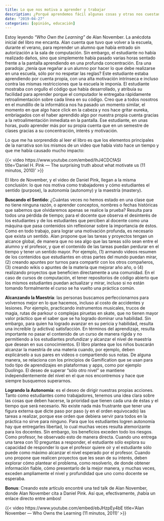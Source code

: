 ```yaml
---
title: Lo que nos motiva a aprender y trabajar
description: ¿Porqué aprendemos fácil algunas cosas y otras nos cuestan tanto?
date: "2019-04-27"
categories: [opinión, educación]
---
```


Estoy leyendo *“Who Own the Learning”* de Alan November. La anécdota inicial del libro me encanta. Alan cuenta que tuvo que volver a la escuela, durante el verano, para reprender un alumno que había entrado sin autorización a la sala de computación. Sin embargo, el estudiante no había realizado daños, sino que simplemente había pasado varias horas sentado frente a la pantalla aprendiendo en una profunda concentración. Era una paradoja: ¿tenía que regañar a un alumno por hacer lo que debe realizarse en una escuela, sólo por no respetar las reglas? Este estudiante estaba aprendiendo por cuenta propia, con una alta motivación intrínseca e incluso contra las mismas restricciones que la escuela le imponía. El estudiante mostraba con orgullo el código que había desarrollado, y atribuía su facilidad para aprender porque el computador le entregaba rápidamente retroalimentación sobre cada línea en su código. Creo que a todos nosotros en el mundillo de la informática nos ha pasado un momento similar, el momento en que algo hace click en la cabeza y nos hace gritar eureka, embriagados con el haber aprendido algo por nuestra propia cuenta gracias a la retroalimentación inmediata en la pantalla. Ese estudiante, en unas horas, pudo aprender más por su propia cuenta que en un semestre de clases gracias a su concentración, interés y motivación.

Lo que me ha sorprendido al leer el libro es que los elementos principales de la narrativa son los mismos de un video que había visto hace un tiempo y que me había causado mucho impacto:

{{< 
video https://www.youtube.com/embed/IhJ4CDCfASI  
title='Daniel H. Pink — The surprising truth about what motivate us (11 minutos, 2010)' 
>}}

El libro de November, y el video de Daniel Pink, llegan a la misma conclusión: lo que nos motiva como trabajadores y cómo estudiantes el sentido (purpose), la autonomía (autonomy) y la maestría (mastery).

**Buscando el Sentido**: ¿Cuántas veces no hemos estado en una clase que no tiene ninguna razón, o aprender conceptos, nombres o fechas históricas que sabemos que olvidaremos apenas se realice la prueba? Resulta para todos una pérdida de tiempo; para el docente que observa el desinterés de los estudiantes y de los estudiantes que perciben al docente como una máquina que pasa contenidos sin reflexionar sobre la importancia de éstos. Como en todo trabajo, para lograr una motivación profunda, es necesario que exista un sentido. Alan propone que las tareas y proyectos tengan un alcance global, de manera que no sea algo que las tareas sólo sean entre el alumno y el profesor, y que el contenido de las tareas puedan perdurar en el tiempo y tener un sentido mayor. Por ejemplo, (1) armando videos resumen de los contenidos que estudiantes en otras partes del mundo puedan mirar, (2) creando apuntes por turnos para compartir con los otros compañeros, (3) creando wikis o apuntes de la materia que mejorar año año, o (4) realizando proyectos que beneficien directamente a una comunidad. En el caso de cursos de computación, el tener repositorios de código abierto que los mismos estudiantes puedan actualizar y mirar, incluso si no están tomando formalmente el curso se ha vuelto una práctica común.

**Alcanzando la Maestría**: las personas buscamos perfeccionarnos para volvernos mejor en lo que hacemos, incluso al costo de accidentes y lesiones. Por ejemplo, practicando instrumentos musicales, trucos de magia, rutas de parkour o complejas piruetas en skate, que no tienen mayor valor práctico que el saber que se ha logrado dominar una habilidad. Sin embargo, para quien ha logrado avanzar en su pericia y habilidad, resulta una increíble (y adictiva) satisfacción. En términos del aprendizaje, resulta importante no pasar el contenido de un curso de manera rígida y no permitiendo a los estudiantes profundizar y alcanzar el nivel de maestría que desean en sus conocimientos. El libro plantea que los niños buscarán alcanzar la maestría de una materia cuando, por ejemplo, deben explicárselo a sus pares en videos o compartiendo sus notas. De alguna manera, se relaciona con los principios de Gamification que se usan para todo tipo de aprendizajes en plataformas y apps, como por ejemplo Duolingo. El deseo de superar “sólo otro nivel” se mantiene independientemente del nivel en el que nos encontremos y hace que siempre busquemos superarnos.

**Logrando la Autonomía**: es el deseo de dirigir nuestras propias acciones. Tanto como estudiantes como trabajadores, tenemos una idea clara sobre las cosas que deben hacerse, la prioridad que tienen cada una de éstas y el tiempo que será necesario. No existe nada más frustrante que tener una figura externa que dicte paso por paso (y en el orden equivocado) las tareas a realizar, porque ese orden que debiera servir para todos en la práctica no sirve para ninguno. Para que los estudiantes logren autonomía hay que entregarles libertad, lo cual muchas veces resulta atemorizante para los docentes. Sin embargo, los beneficios exceden todo los riesgos. Como profesor, he observado esto de manera directa. Cuando uno entrega una tarea con 10 preguntas a responder, el estudiante sólo explora su capacidad de responder lo que el profesor quiere oír y el estudiante sólo puede como máximo alcanzar el nivel esperado por el profesor. Cuando uno propone que realicen proyectos que les sean de su interés, deben explorar cómo plantear el problema, como resolverlo, de donde obtener información fiable, cómo presentarlo de la mejor manera, y muchas veces, exceden ampliamente el nivel y profundidad que uno como docente se esperaba.

**Bonus**: Creando este artículo encontré una ted talk de Alan November, donde Alan November cita a Daniel Pink. Así que, efectivamente, ¡había un enlace directo entre ambos!

{{< 
video https://www.youtube.com/embed/ebJHzpEy4bE 
title='Alan November — Who Owns the Learning (11 minutos, 2011)' 
>}}